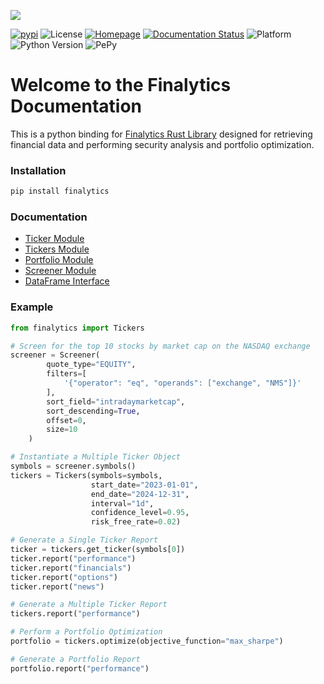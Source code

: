 ![](https://github.com/Nnamdi-sys/finalytics/raw/main/logo-color.png)

[![pypi](https://img.shields.io/pypi/v/finalytics)](https://pypi.org/project/finalytics/)
![License](https://img.shields.io/crates/l/finalytics)
[![Homepage](https://img.shields.io/badge/homepage-finalytics.rs-blue)](https://finalytics.rs/)
[![Documentation Status](https://img.shields.io/badge/docs-quarto-blue)](https://nnamdi.quarto.pub/finalytics/)
![Platform](https://img.shields.io/badge/Platform-Windows%20%7C%20Linux%20%7C%20MacOS-brightgreen)
![Python Version](https://img.shields.io/badge/Python-3.9%20%7C%203.10%20%7C%203.11%20%7C%203.12%20%7C%203.13-blue)
![PePy](https://static.pepy.tech/personalized-badge/finalytics?period=total&units=international_system&left_color=black&right_color=blue&left_text=Downloads)


# Welcome to the Finalytics Documentation

This is a python binding for [Finalytics Rust Library](https://github.com/Nnamdi-sys/finalytics) designed for retrieving financial data and performing security analysis and portfolio optimization.

### Installation

```bash
pip install finalytics
```

### Documentation

- [Ticker Module](ticker.qmd)
- [Tickers Module](tickers.qmd)
- [Portfolio Module](portfolio.qmd)
- [Screener Module](screener.qmd)
- [DataFrame Interface](dataframe.qmd)


### Example

```python
from finalytics import Tickers

# Screen for the top 10 stocks by market cap on the NASDAQ exchange
screener = Screener(
        quote_type="EQUITY",
        filters=[
            '{"operator": "eq", "operands": ["exchange", "NMS"]}'
        ],
        sort_field="intradaymarketcap",
        sort_descending=True,
        offset=0,
        size=10
    )

# Instantiate a Multiple Ticker Object
symbols = screener.symbols()
tickers = Tickers(symbols=symbols,
                  start_date="2023-01-01",
                  end_date="2024-12-31",
                  interval="1d",
                  confidence_level=0.95,
                  risk_free_rate=0.02)

# Generate a Single Ticker Report
ticker = tickers.get_ticker(symbols[0])
ticker.report("performance")
ticker.report("financials")
ticker.report("options")
ticker.report("news")

# Generate a Multiple Ticker Report
tickers.report("performance")

# Perform a Portfolio Optimization
portfolio = tickers.optimize(objective_function="max_sharpe")

# Generate a Portfolio Report
portfolio.report("performance")

```


